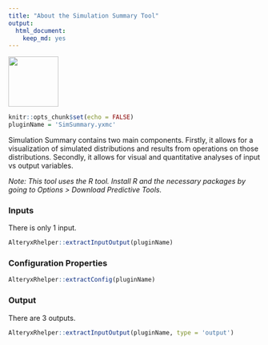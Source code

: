 ```yaml
---
title: "About the Simulation Summary Tool"
output: 
  html_document: 
    keep_md: yes
---
```


<img src="../SimSummaryIcon.png" width=100 height=100 />

```r
knitr::opts_chunk$set(echo = FALSE)
pluginName = 'SimSummary.yxmc'
```

Simulation Summary contains two main components. Firstly, it allows for a visualization of simulated distributions and results from operations on those distributions. Secondly, it allows for visual and quantitative analyses of input vs output variables.

_Note: This tool uses the R tool. Install R and the necessary packages by going to Options > Download Predictive Tools._

### Inputs

There is only 1 input.

```r
AlteryxRhelper::extractInputOutput(pluginName)
```

### Configuration Properties

```r
AlteryxRhelper::extractConfig(pluginName)
```

### Output

There are 3 outputs.

```r
AlteryxRhelper::extractInputOutput(pluginName, type = 'output')
```
